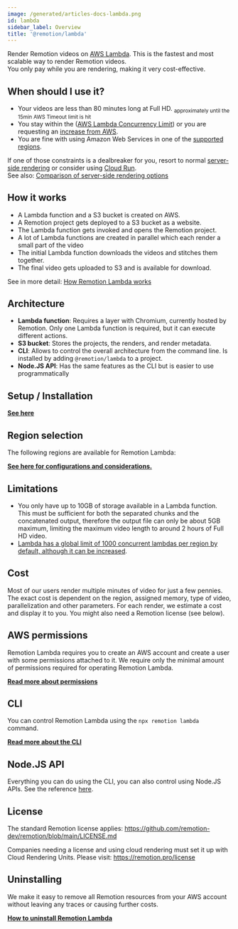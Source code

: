 ```yaml
---
image: /generated/articles-docs-lambda.png
id: lambda
sidebar_label: Overview
title: '@remotion/lambda'
---
```


<YouTube
	minutes={11}
	href="https://youtu.be/dQyPUasZY7I"
	thumb="https://i.ytimg.com/vi/dQyPUasZY7I/hqdefault.jpg?sqp=-oaymwEbCKgBEF5IVfKriqkDDggBFQAAiEIYAXABwAEG&rs=AOn4CLCn-snZSKGnDuNkm0fIQYnQ9gJz4w"
	title="Integrate Remotion Lambda into your app"
/>

Render Remotion videos on [AWS Lambda](https://aws.amazon.com/lambda/). This is the fastest and most scalable way to render Remotion videos.  
You only pay while you are rendering, making it very cost-effective.


## When should I use it?

- Your videos are less than 80 minutes long at Full HD. <sub>approximately until the 15min AWS Timeout limit is hit</sub>
- You stay within the ([AWS Lambda Concurrency Limit](/docs/lambda/troubleshooting/rate-limit)) or you are requesting an [increase from AWS](/docs/lambda/troubleshooting/rate-limit).
- You are fine with using Amazon Web Services in one of the [supported regions](/docs/lambda/region-selection).

If one of those constraints is a dealbreaker for you, resort to normal [server-side rendering](/docs/ssr) or consider using [Cloud Run](/docs/cloudrun).  
See also: [Comparison of server-side rendering options](/docs/compare-ssr)

## How it works

- A Lambda function and a S3 bucket is created on AWS.
- A Remotion project gets deployed to a S3 bucket as a website.
- The Lambda function gets invoked and opens the Remotion project.
- A lot of Lambda functions are created in parallel which each render a small part of the video
- The initial Lambda function downloads the videos and stitches them together.
- The final video gets uploaded to S3 and is available for download.

See in more detail: [How Remotion Lambda works](/docs/lambda/how-lambda-works)

## Architecture

- **Lambda function**: Requires a layer with Chromium, currently hosted by Remotion. Only one Lambda function is required, but it can execute different actions.
- **S3 bucket**: Stores the projects, the renders, and render metadata.
- **CLI**: Allows to control the overall architecture from the command line. Is installed by adding `@remotion/lambda` to a project.
- **Node.JS API**: Has the same features as the CLI but is easier to use programmatically

## Setup / Installation

[**See here**](/docs/lambda/setup)

## Region selection

The following regions are available for Remotion Lambda:

<LambdaRegionList />

[**See here for configurations and considerations.**](/docs/lambda/region-selection)

## Limitations

- You only have up to 10GB of storage available in a Lambda function. This must be sufficient for both the separated chunks and the concatenated output, therefore the output file can only be about 5GB maximum, limiting the maximum video length to around 2 hours of Full HD video.
- [Lambda has a global limit of 1000 concurrent lambdas per region by default, although it can be increased](/docs/lambda/troubleshooting/rate-limit).

## Cost

Most of our users render multiple minutes of video for just a few pennies. The exact cost is dependent on the region, assigned memory, type of video, parallelization and other parameters. For each render, we estimate a cost and display it to you. You might also need a Remotion license (see below).

## AWS permissions

Remotion Lambda requires you to create an AWS account and create a user with some permissions attached to it. We require only the minimal amount of permissions required for operating Remotion Lambda.

[**Read more about permissions**](/docs/lambda/permissions)

## CLI

You can control Remotion Lambda using the `npx remotion lambda` command.

[**Read more about the CLI**](/docs/lambda/cli)

## Node.JS API

Everything you can do using the CLI, you can also control using Node.JS APIs. See the reference [here](/docs/lambda/api).

## License

The standard Remotion license applies: https://github.com/remotion-dev/remotion/blob/main/LICENSE.md

Companies needing a license and using cloud rendering must set it up with Cloud Rendering Units. Please visit: https://remotion.pro/license

## Uninstalling

We make it easy to remove all Remotion resources from your AWS account without leaving any traces or causing further costs.

[**How to uninstall Remotion Lambda**](/docs/lambda/uninstall)
